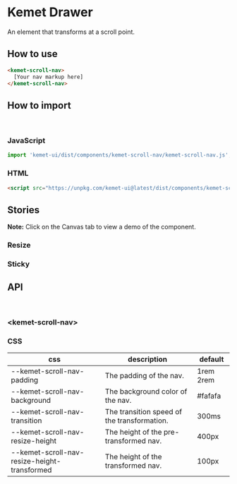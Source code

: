

<Meta title="Components/Scroll Nav" component="kemet-scroll-nav"
/>

# Kemet Drawer

An element that transforms at a scroll point.

## How to use

```html
<kemet-scroll-nav>
  [Your nav markup here]
</kemet-scroll-nav>
```

## How to import

<br />

### JavaScript
```javascript
import 'kemet-ui/dist/components/kemet-scroll-nav/kemet-scroll-nav.js';
```

### HTML
```html
<script src="https://unpkg.com/kemet-ui@latest/dist/components/kemet-scroll-nav/kemet-scroll-nav.js" type="module"></script>
```

## Stories

**Note:** Click on the Canvas tab to view a demo of the component.

### Resize
<Canvas>
  <Story name="Resize" story={stories.Resize} />
</Canvas>

### Sticky
<Canvas>
  <Story name="Sticky" story={stories.Sticky} />
</Canvas>


## API

<br />

### &lt;kemet-scroll-nav&gt;

<ArgsTable of="kemet-scroll-nav" />

### CSS

| css                                          | description                                 | default   |
| -------------------------------------------- | ------------------------------------------- | --------- |
| --kemet-scroll-nav-padding                   | The padding of the nav.                     | 1rem 2rem |
| --kemet-scroll-nav-background                | The background color of the nav.            | #fafafa   |
| --kemet-scroll-nav-transition                | The transition speed of the transformation. | 300ms     |
| --kemet-scroll-nav-resize-height             | The height of the pre-transformed nav.      | 400px     |
| --kemet-scroll-nav-resize-height-transformed | The height of the transformed nav.          | 100px     |


